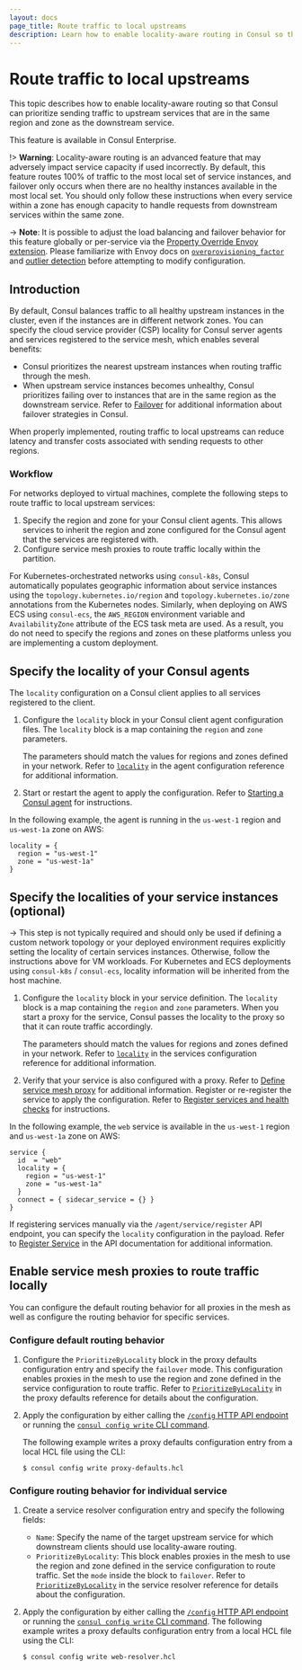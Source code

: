 ```yaml
---
layout: docs
page_title: Route traffic to local upstreams
description: Learn how to enable locality-aware routing in Consul so that proxies can send traffic to upstreams in the same region and zone as the downstream service. Routing traffic based on locality can reduce latency and cost.
---
```


# Route traffic to local upstreams

This topic describes how to enable locality-aware routing so that Consul can prioritize sending traffic to upstream services that are in the same region and zone as the downstream service.

<EnterpriseAlert> This feature is available in Consul Enterprise. </EnterpriseAlert>

!> **Warning**: Locality-aware routing is an advanced feature that may adversely impact service capacity if used incorrectly. By default, this feature routes 100% of traffic to the most local set of service instances, and failover only occurs when there are no healthy instances available in the most local set. You should only follow these instructions when every service within a zone has enough capacity to handle requests from downstream services within the same zone.

-> **Note**: It is possible to adjust the load balancing and failover behavior for this feature globally or per-service via the [Property Override Envoy extension](/consul/docs/connect/proxies/envoy-extensions/usage/property-override). Please familiarize with Envoy docs on [`overprovisioning_factor`](https://www.envoyproxy.io/docs/envoy/latest/api-v3/config/endpoint/v3/endpoint.proto#config-endpoint-v3-clusterloadassignment) and [outlier detection](https://www.envoyproxy.io/docs/envoy/latest/api-v3/config/cluster/v3/outlier_detection.proto#config-cluster-v3-outlierdetection) before attempting to modify configuration.

## Introduction

By default, Consul balances traffic to all healthy upstream instances in the cluster, even if the instances are in different network zones. You can specify the cloud service provider (CSP) locality for Consul server agents and services registered to the service mesh, which enables several benefits:

- Consul prioritizes the nearest upstream instances when routing traffic through the mesh.
- When upstream service instances becomes unhealthy, Consul prioritizes failing over to instances that are in the same region as the downstream service. Refer to [Failover](/consul/docs/connect/traffic-management/failover) for additional information about failover strategies in Consul.

When properly implemented, routing traffic to local upstreams can reduce latency and transfer costs associated with sending requests to other regions. 

### Workflow

For networks deployed to virtual machines, complete the following steps to route traffic to local upstream services:

1. Specify the region and zone for your Consul client agents. This allows services to inherit the region and zone configured for the Consul agent that the services are registered with.
1. Configure service mesh proxies to route traffic locally within the partition.

For Kubernetes-orchestrated networks using `consul-k8s`, Consul automatically populates geographic information about service instances using the `topology.kubernetes.io/region` and `topology.kubernetes.io/zone` annotations from the Kubernetes nodes. Similarly, when deploying on AWS ECS using `consul-ecs`, the `AWS_REGION` environment variable and `AvailabilityZone` attribute of the ECS task meta are used. As a result, you do not need to specify the regions and zones on these platforms unless you are implementing a custom deployment.

## Specify the locality of your Consul agents

The `locality` configuration on a Consul client applies to all services registered to the client.

1. Configure the `locality` block in your Consul client agent configuration files. The `locality` block is a map containing the `region` and `zone` parameters. 

   The parameters should match the values for regions and zones defined in your network. Refer to [`locality`](/consul/docs/agent/config/config-files#locality) in the agent configuration reference for additional information.

1. Start or restart the agent to apply the configuration. Refer to [Starting a Consul agent](/consul/docs/agent#starting-the-consul-agent) for instructions.

In the following example, the agent is running in the `us-west-1` region and `us-west-1a` zone on AWS:

```hcl
locality = {
  region = "us-west-1"
  zone = "us-west-1a"
}
```

## Specify the localities of your service instances (optional)

-> This step is not typically required and should only be used if defining a custom network topology or your deployed environment requires explicitly setting the locality of certain services instances. Otherwise, follow the instructions above for VM workloads. For Kubernetes and ECS deployments using `consul-k8s` / `consul-ecs`, locality information will be inherited from the host machine.

1. Configure the `locality` block in your service definition. The `locality` block is a map containing the `region` and `zone` parameters. When you start a proxy for the service, Consul passes the locality to the proxy so that it can route traffic accordingly.

   The parameters should match the values for regions and zones defined in your network. Refer to [`locality`](/consul/docs/services/configuration/services-configuration-reference#locality) in the services configuration reference for additional information.

1. Verify that your service is also configured with a proxy. Refer to [Define service mesh proxy](/consul/docs/connect/proxies/deploy-sidecar-services#define-service-mesh-proxy) for additional information.
Register or re-register the service to apply the configuration. Refer to [Register services and health checks](/consul/docs/services/usage/register-services-checks) for instructions.

In the following example, the `web` service is available in the `us-west-1` region and `us-west-1a` zone on AWS:

```hcl 
service {
  id  = "web"
  locality = {
    region = "us-west-1"
    zone = "us-west-1a"
  }
  connect = { sidecar_service = {} }
}
```

If registering services manually via the `/agent/service/register` API endpoint, you can specify the `locality` configuration in the payload. Refer to [Register Service](/consul/api-docs/agent/service#register-service) in the API documentation for additional information.

## Enable service mesh proxies to route traffic locally

You can configure the default routing behavior for all proxies in the mesh as well as configure the routing behavior for specific services.

### Configure default routing behavior

1. Configure the `PrioritizeByLocality` block in the proxy defaults configuration entry and specify the `failover` mode. This configuration enables proxies in the mesh to use the region and zone defined in the service configuration to route traffic. Refer to [`PrioritizeByLocality`](/consul/docs/connect/config-entries/proxy-defaults#prioritizebylocality) in the proxy defaults reference for details about the configuration.
1. Apply the configuration by either calling the [`/config` HTTP API endpoint](/consul/api-docs/config) or running the [`consul config write` CLI command](/consul/commands/config/write). 

   The following example writes a proxy defaults configuration entry from a local HCL file using the CLI:

   ```shell-session
   $ consul config write proxy-defaults.hcl
   ```

### Configure routing behavior for individual service

1. Create a service resolver configuration entry and specify the following fields:
   - `Name`: Specify the name of the target upstream service for which downstream clients should use locality-aware routing.
   - `PrioritizeByLocality`: This block enables proxies in the mesh to use the region and zone defined in the service configuration to route traffic. Set the `mode` inside the block to `failover`. Refer to [`PrioritizeByLocality`](/consul/docs/connect/config-entries/service-resolver#prioritizebylocality) in the service resolver reference for details about the configuration.
1. Apply the configuration by either calling the [`/config` HTTP API endpoint](/consul/api-docs/config) or running the [`consul config write` CLI command](/consul/commands/config/write). 
   The following example writes a proxy defaults configuration entry from a local HCL file using the CLI:

   ```shell-session
   $ consul config write web-resolver.hcl
   ```
